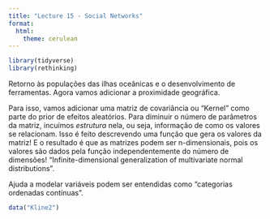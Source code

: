 ```yaml
---
title: "Lecture 15 - Social Networks"
format: 
  html:
    theme: cerulean
---
```


```r
library(tidyverse)
library(rethinking)
```

Retorno às populações das ilhas oceânicas e o desenvolvimento de ferramentas. Agora vamos adicionar a proximidade geográfica.

Para isso, vamos adicionar uma matriz de covariância ou "Kernel" como parte do prior de efeitos aleatórios. Para diminuir o número de parâmetros da matriz, incuímos _estrutura_ nela, ou seja, informação de como os valores se relacionam. Isso é feito descrevendo uma função que gera os valores da matriz! E o resultado é que as matrizes podem ser n-dimensionais, pois os valores são dados pela função independentemente do número de dimensões! "Infinite-dimensional generalization of multivariate normal distributions".

Ajuda a modelar variáveis podem ser entendidas como "categorias ordenadas contínuas".

```r
data("Kline2")
```

```r

```

